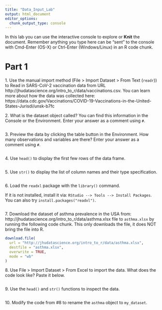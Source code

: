 ```yaml
---
title: "Data_Input_Lab"
output: html_document
editor_options: 
  chunk_output_type: console
---
```


In this lab you can use the interactive console to explore or **Knit** the document. 
Remember anything you type here can be "sent" to the console with Cmd-Enter (OS-X) or Ctrl-Enter (Windows/Linux) in an R code chunk.

# Part 1  

1\. Use the manual import method (File > Import Dataset > From Text (`readr`)) to Read in SARS-CoV-2 vaccination data from URL 
http://jhudatascience.org/intro_to_r/data/vaccinations.csv. You can learn more about how the data was collected here: https://data.cdc.gov/Vaccinations/COVID-19-Vaccinations-in-the-United-States-Jurisdi/unsk-b7fc


2\. What is the dataset object called? You can find this information in the Console or the Environment. Enter your answer as a comment using `#`.

```r

```


3\. Preview the data by clicking the table button in the Environment. How many observations and variables are there? Enter your answer as a comment using `#`.

```r

```


4\. Use `head()` to display the first few rows of the data frame. 

```r

```


5\. Use `str()` to display the list of column names and their type specification. 

```r

```


6\. Load the `readxl` package with the `library()` command. 

If it is not installed, install it via: `RStudio --> Tools --> Install Packages`. You can also try `install.packages("readxl")`.

```r

```


7\. Download the dataset of asthma prevalence in the USA from: http://jhudatascience.org/intro_to_r/data/asthma.xlsx file to `asthma.xlsx` by running the following code chunk. This only downloads the file, it does NOT bring the file into R.

```r
download.file(
  url = "http://jhudatascience.org/intro_to_r/data/asthma.xlsx",
  destfile = "asthma.xlsx",
  overwrite = TRUE,
  mode = "wb"
)
```


8\. Use File > Import Dataset > From Excel to import the data. What does the code look like? Paste it below.

```r

```


9\. Use the `head()` and `str()` functions to inspect the data.

```r

```


10\. Modify the code from #8 to rename the `asthma` object to `my_dataset`.

```r

```
